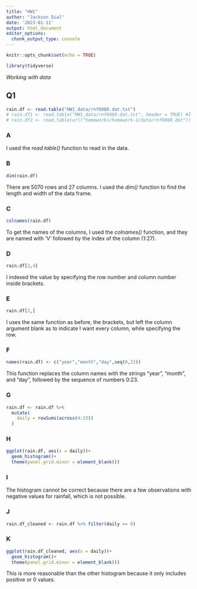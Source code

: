 ```yaml
---
title: "HW1"
author: "Jackson Dial"
date: '2023-01-11'
output: html_document
editor_options: 
  chunk_output_type: console
---
```


```r
knitr::opts_chunk$set(echo = TRUE)
```

```r
library(tidyverse)
```


_Working with data_

## Q1

```r
rain.df <- read.table("HW1_data/rnf6080.dat.txt") 
# rain.df1 <- read.table("HW1_data/rnf6080.dat.txt", header = TRUE) #I think the header statement messes it up
# rain.df2 <- read.table(url("homeworks/homework-1/data/rnf6080.dat"))
```




### A

I used the _read.table()_ function to read in the data.

### B

```r
dim(rain.df)
```

There are 5070 rows and 27 columns. I used the _dim()_ function to find the length and width of the data frame.

### C

```r
colnames(rain.df)
```

To get the names of the columns, I used the _colnames()_ function, and they are named with 'V' followed by the index of the column (1:27).

### D

```r
rain.df[2,4]
```
I indexed the value by specifying the row number and column number inside brackets.

### E

```r
rain.df[2,]
```

I uses the same function as before, the brackets, but left the column argument blank as to indicate I want every column, while specifying the row.

### F

```r
names(rain.df) <- c("year","month","day",seq(0,23))
```

This function replaces the column names with the strings "year", "month", and "day", followed by the sequence of numbers 0:23.

### G

```r
rain.df <- rain.df %>%
  mutate(
    daily = rowSums(across(4:23))
  )
```


### H

```r
ggplot(rain.df, aes(x = daily))+
  geom_histogram()+
  theme(panel.grid.minor = element_blank())
```

### I

The histogram cannot be correct because there are a few observations with negative values for rainfall, which is not possible.

### J

```r
rain.df_cleaned <- rain.df %>% filter(daily >= 0)
```


### K

```r
ggplot(rain.df_cleaned, aes(x = daily))+
  geom_histogram()+
  theme(panel.grid.minor = element_blank())
```

This is more reasonable than the other histogram because it only includes positive or 0 values.


